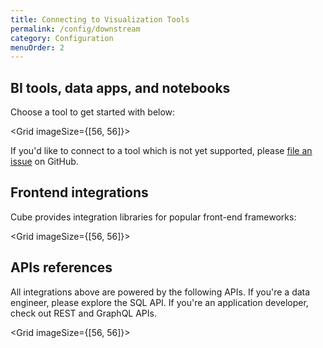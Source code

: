 ```yaml
---
title: Connecting to Visualization Tools
permalink: /config/downstream
category: Configuration
menuOrder: 2
---
```


## BI tools, data apps, and notebooks

Choose a tool to get started with below:

<Grid imageSize={[56, 56]}>
  <GridItem
    url="downstream/superset"
    imageUrl="https://raw.githubusercontent.com/cube-js/cube.js/master/docs/static/icons/superset.svg"
    title="Superset / Preset"
  />
  <GridItem
    url="downstream/jupyter"
    imageUrl="https://raw.githubusercontent.com/cube-js/cube.js/master/docs/static/icons/jupiter.svg"
    title="Jupyter"
  />
  <GridItem
    url="downstream/streamlit"
    imageUrl="https://raw.githubusercontent.com/cube-js/cube.js/master/docs/static/icons/streamlit.svg"
    title="Streamlit"
  />
  <GridItem
    url="downstream/hex"
    imageUrl="https://raw.githubusercontent.com/cube-js/cube.js/master/docs/static/icons/hex.svg"
    title="Hex"
  />
</Grid>

<InfoBox>
  If you'd like to connect to a tool which is not yet supported,
  please <a href="https://github.com/cube-js/cube.js/issues">file an issue</a> on GitHub.
</InfoBox>

## Frontend integrations

Cube provides integration libraries for popular front-end frameworks:

<Grid imageSize={[56, 56]}>
  <GridItem
    url="/frontend-introduction/react"
    imageUrl="https://raw.githubusercontent.com/cube-js/cube.js/master/docs/static/icons/react.svg"
    title="React"
  />
  <GridItem
    url="/frontend-introduction/vue"
    imageUrl="https://raw.githubusercontent.com/cube-js/cube.js/master/docs/static/icons/vue.svg"
    title="Vue"
  />
  <GridItem
    url="/frontend-introduction/angular"
    imageUrl="https://raw.githubusercontent.com/cube-js/cube.js/master/docs/static/icons/angular.svg"
    title="Angular"
  />
</Grid>

## APIs references

All integrations above are powered by the following APIs. If you're a data engineer, please explore the SQL API. If you're an application developer, check out REST and GraphQL APIs.

<Grid imageSize={[56, 56]}>
  <GridItem
    url="/backend/sql"
    imageUrl="https://raw.githubusercontent.com/cube-js/cube.js/master/docs/static/icons/sql.svg"
    title="SQL API"
  />
  <GridItem
    url="/rest-api"
    imageUrl="https://raw.githubusercontent.com/cube-js/cube.js/master/docs/static/icons/rest.svg"
    title="REST API"
  />
  <GridItem
    url="/backend/graphql"
    imageUrl="https://raw.githubusercontent.com/cube-js/cube.js/master/docs/static/icons/graphql.svg"
    title="GraphQL API"
  />
</Grid>
